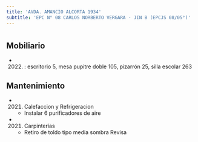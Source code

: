```yaml
---
title: 'AVDA. AMANCIO ALCORTA 1934'
subtitle: 'EPC N° 08 CARLOS NORBERTO VERGARA - JIN B (EPCJS 08/05°)'
---
```


#


## Mobiliario

*  (2022) : escritorio 5, mesa pupitre doble 105, pizarrón 25, silla escolar 263 





## Mantenimiento

*  (2021) Calefaccion y Refrigeracion 
    + Instalar 6 purificadores de aire

*  (2021) Carpinterías 
    + Retiro de toldo tipo media sombra Revisa



